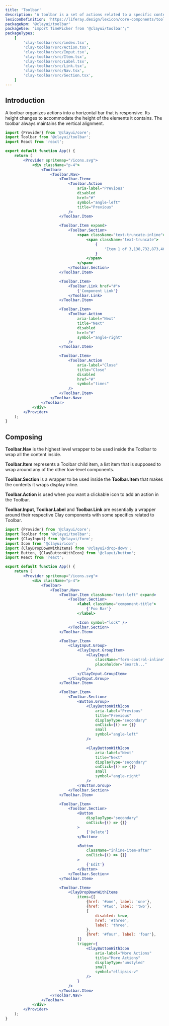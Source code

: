 ```yaml
---
title: 'Toolbar'
description: 'A toolbar is a set of actions related to a specific context that are grouped into a horizontal bar.'
lexiconDefinition: 'https://liferay.design/lexicon/core-components/toolbars/'
packageNpm: '@clayui/toolbar'
packageUse: "import TimePicker from '@clayui/toolbar';"
packageTypes:
    [
        'clay-toolbar/src/index.tsx',
        'clay-toolbar/src/Action.tsx',
        'clay-toolbar/src/Input.tsx',
        'clay-toolbar/src/Item.tsx',
        'clay-toolbar/src/Label.tsx',
        'clay-toolbar/src/Link.tsx',
        'clay-toolbar/src/Nav.tsx',
        'clay-toolbar/src/Section.tsx',
    ]
---
```


## Introduction

A toolbar organizes actions into a horizontal bar that is responsive. Its height changes to accommodate the height of the elements it contains. The toolbar always maintains the vertical alignment.

```jsx preview
import {Provider} from '@clayui/core';
import Toolbar from '@clayui/toolbar';
import React from 'react';

export default function App() {
	return (
		<Provider spritemap="/icons.svg">
			<div className="p-4">
				<Toolbar>
					<Toolbar.Nav>
						<Toolbar.Item>
							<Toolbar.Action
								aria-label="Previous"
								disabled
								href="#"
								symbol="angle-left"
								title="Previous"
							/>
						</Toolbar.Item>

						<Toolbar.Item expand>
							<Toolbar.Section>
								<span className="text-truncate-inline">
									<span className="text-truncate">
										{
											'Item 1 of 3,138,732,873,467,182,321,341,231,234,342,559,827,334,424'
										}
									</span>
								</span>
							</Toolbar.Section>
						</Toolbar.Item>

						<Toolbar.Item>
							<Toolbar.Link href="#">
								{'Component Link'}
							</Toolbar.Link>
						</Toolbar.Item>

						<Toolbar.Item>
							<Toolbar.Action
								aria-label="Next"
								title="Next"
								disabled
								href="#"
								symbol="angle-right"
							/>
						</Toolbar.Item>

						<Toolbar.Item>
							<Toolbar.Action
								aria-label="Close"
								title="Close"
								disabled
								href="#"
								symbol="times"
							/>
						</Toolbar.Item>
					</Toolbar.Nav>
				</Toolbar>
			</div>
		</Provider>
	);
}
```

## Composing

**Toolbar.Nav** is the highest level wrapper to be used inside the Toolbar to wrap all the content inside.

**Toolbar.Item** represents a Toolbar child item, a list item that is supposed to wrap around any of the other low-level components.

**Toolbar.Section** is a wrapper to be used inside the **Toolbar.Item** that makes the contents it wraps display inline.

**Toolbar.Action** is used when you want a clickable icon to add an action in the Toolbar.

**Toolbar.Input**, **Toolbar.Label** and **Toolbar.Link** are essentially a wrapper around their respective Clay components with some specifics related to Toolbar.

```jsx preview
import {Provider} from '@clayui/core';
import Toolbar from '@clayui/toolbar';
import {ClayInput} from '@clayui/form';
import Icon from '@clayui/icon';
import {ClayDropDownWithItems} from '@clayui/drop-down';
import Button, {ClayButtonWithIcon} from '@clayui/button';
import React from 'react';

export default function App() {
	return (
		<Provider spritemap="/icons.svg">
			<div className="p-4">
				<Toolbar>
					<Toolbar.Nav>
						<Toolbar.Item className="text-left" expand>
							<Toolbar.Section>
								<label className="component-title">
									{'Foo Bar'}
								</label>

								<Icon symbol="lock" />
							</Toolbar.Section>
						</Toolbar.Item>

						<Toolbar.Item>
							<ClayInput.Group>
								<ClayInput.GroupItem>
									<ClayInput
										className="form-control-inline"
										placeholder="Search..."
									/>
								</ClayInput.GroupItem>
							</ClayInput.Group>
						</Toolbar.Item>

						<Toolbar.Item>
							<Toolbar.Section>
								<Button.Group>
									<ClayButtonWithIcon
										aria-label="Previous"
										title="Previous"
										displayType="secondary"
										onClick={() => {}}
										small
										symbol="angle-left"
									/>

									<ClayButtonWithIcon
										aria-label="Next"
										title="Next"
										displayType="secondary"
										onClick={() => {}}
										small
										symbol="angle-right"
									/>
								</Button.Group>
							</Toolbar.Section>
						</Toolbar.Item>

						<Toolbar.Item>
							<Toolbar.Section>
								<Button
									displayType="secondary"
									onClick={() => {}}
								>
									{'Delete'}
								</Button>

								<Button
									className="inline-item-after"
									onClick={() => {}}
								>
									{'Edit'}
								</Button>
							</Toolbar.Section>
						</Toolbar.Item>

						<Toolbar.Item>
							<ClayDropDownWithItems
								items={[
									{href: '#one', label: 'one'},
									{href: '#two', label: 'two'},
									{
										disabled: true,
										href: '#three',
										label: 'three',
									},
									{href: '#four', label: 'four'},
								]}
								trigger={
									<ClayButtonWithIcon
										aria-label="More Actions"
										title="More Actions"
										displayType="unstyled"
										small
										symbol="ellipsis-v"
									/>
								}
							/>
						</Toolbar.Item>
					</Toolbar.Nav>
				</Toolbar>
			</div>
		</Provider>
	);
}
```
